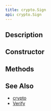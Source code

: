 ```yaml
---
title: crypto.Sign
api: crypto.Sign
---
```


## Description

<Summary/>

## Constructor

<Constructor/>

## Methods

<Methods/>

## See Also

* [crypto](/reference/api/crypto)
* [Verify](/reference/api/crypto/Verify)
